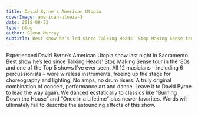 ---
title: David Byrne's American Utopia
coverImage: american-utopia-1
date: 2018-08-22
type: blog
author: Glenn Murray
subtitle: Best show he’s led since Talking Heads’ Stop Making Sense tour in the ‘80s.
---


Experienced David Byrne’s American Utopia show last night in Sacramento.
Best show he’s led since Talking Heads’ Stop Making Sense tour in the ‘80s and one of the Top 5 shows I’ve ever seen. All 12 musicians – including 6 percussionists – wore wireless instruments, freeing up the stage for choreography and lighting. No amps, no drum risers. A truly original combination of concert, performance art and dance. Leave it to David Byrne to lead the way again. We danced ecstatically to classics like “Burning Down the House” and “Once in a Lifetime” plus newer favorites. Words will ultimately fail to describe the astounding effects of this show.

<AmerUtopiaSlideShow />